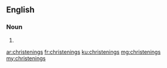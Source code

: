 ==English==

===Noun===
{{head|en|noun plural form}}

# {{plural of|christening|lang=en}}

[[ar:christenings]]
[[fr:christenings]]
[[ku:christenings]]
[[mg:christenings]]
[[my:christenings]]